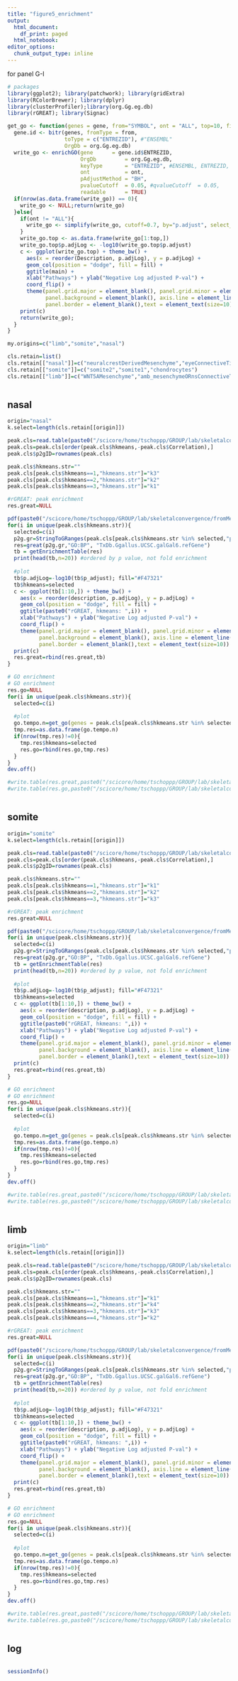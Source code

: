 ```yaml
---
title: "figure5_enrichment"
output: 
  html_document:
    df_print: paged
  html_notebook:
editor_options:
  chunk_output_type: inline
---
```


for panel G-I

```r
# packages
library(ggplot2); library(patchwork); library(gridExtra)
library(RColorBrewer); library(dplyr)
library(clusterProfiler);library(org.Gg.eg.db)
library(rGREAT); library(Signac)
```

```r
get_go <- function(genes = gene, from="SYMBOL", ont = "ALL", top=10, fill="#F47321",main=""){ #"BP","MF","CC"
  gene.id <- bitr(genes, fromType = from,
                  toType = c("ENTREZID"), #"ENSEMBL"
                  OrgDb = org.Gg.eg.db)
  write_go <- enrichGO(gene      = gene.id$ENTREZID,
                       OrgDb         = org.Gg.eg.db,
                       keyType       = "ENTREZID", #ENSEMBL, ENTREZID, SYMBOL
                       ont           = ont, 
                       pAdjustMethod = "BH",
                       pvalueCutoff  = 0.05, #qvalueCutoff  = 0.05,
                       readable      = TRUE)
  if(nrow(as.data.frame(write_go)) == 0){
    write_go <- NULL;return(write_go)
  }else{ 
    if(ont != "ALL"){
      write_go <- simplify(write_go, cutoff=0.7, by="p.adjust", select_fun=min)
    }
    write_go.top <- as.data.frame(write_go[1:top,])
    write_go.top$p.adjLog <- -log10(write_go.top$p.adjust)
    c <- ggplot(write_go.top) + theme_bw() +
      aes(x = reorder(Description, p.adjLog), y = p.adjLog) +
      geom_col(position = "dodge", fill = fill) +
      ggtitle(main) +
      xlab("Pathways") + ylab("Negative Log adjusted P-val") +
      coord_flip() +
      theme(panel.grid.major = element_blank(), panel.grid.minor = element_blank(),
            panel.background = element_blank(), axis.line = element_line(colour = "black"),
            panel.border = element_blank(),text = element_text(size=10))
    print(c)
    return(write_go); 
  }
}

```

```r
my.origins=c("limb","somite","nasal")

cls.retain=list()
cls.retain[["nasal"]]=c("neuralcrestDerivedMesenchyme","eyeConnectiveTissue","chondrocytes")
cls.retain[["somite"]]=c("somite2","somite1","chondrocytes")
cls.retain[["limb"]]=c("WNT5AMesenchyme","amb_mesenchymeORnsConnectiveTissue","chondrocytes","lateChondrocytes")

```

```r

```

## nasal

```r
origin="nasal"
k.select=length(cls.retain[[origin]])

peak.cls=read.table(paste0("/scicore/home/tschoppp/GROUP/lab/skeletalconvergence/fromMenghan/scATAC/peak2gene/p2gLink_scatacPeakCluster_k",k.select,"_",origin,".txt"),sep = "\t");table(peak.cls$hkmeans)
peak.cls=peak.cls[order(peak.cls$hkmeans,-peak.cls$Correlation),]
peak.cls$p2gID=rownames(peak.cls)

peak.cls$hkmeans.str=""
peak.cls[peak.cls$hkmeans==1,"hkmeans.str"]="k3"
peak.cls[peak.cls$hkmeans==2,"hkmeans.str"]="k2"
peak.cls[peak.cls$hkmeans==3,"hkmeans.str"]="k1"

```

```r
#rGREAT: peak enrichment
res.great=NULL

pdf(paste0("/scicore/home/tschoppp/GROUP/lab/skeletalconvergence/fromMenghan/figure_drafts/figS5/p2gLinks_topEnrichment_k",k.select,"_",origin,"_v2.pdf"),width = 6,height = 4)
for(i in unique(peak.cls$hkmeans.str)){
  selected=c(i)
  p2g.gr=StringToGRanges(peak.cls[peak.cls$hkmeans.str %in% selected,"peak"],sep = c(":","-"))
  res=great(p2g.gr,"GO:BP", "TxDb.Ggallus.UCSC.galGal6.refGene")
  tb = getEnrichmentTable(res)
  print(head(tb,n=20)) #ordered by p value, not fold enrichment
  
  #plot
  tb$p.adjLog=-log10(tb$p_adjust); fill="#F47321"
  tb$hkmeans=selected
  c <- ggplot(tb[1:10,]) + theme_bw() +
    aes(x = reorder(description, p.adjLog), y = p.adjLog) +
    geom_col(position = "dodge", fill = fill) +
    ggtitle(paste0("rGREAT, hkmeans: ",i)) +
    xlab("Pathways") + ylab("Negative Log adjusted P-val") +
    coord_flip() +
    theme(panel.grid.major = element_blank(), panel.grid.minor = element_blank(),
          panel.background = element_blank(), axis.line = element_line(colour = "black"),
          panel.border = element_blank(),text = element_text(size=10))
  print(c)
  res.great=rbind(res.great,tb)
}

# GO enrichment
# GO enrichment
res.go=NULL
for(i in unique(peak.cls$hkmeans.str)){
  selected=c(i)
  
  #plot
  go.tempo.n=get_go(genes = peak.cls[peak.cls$hkmeans.str %in% selected,"gene"], from="SYMBOL", ont = "BP", top=10, fill="#F47321",main=paste0("GO, hkmeans: ",i))
  tmp.res=as.data.frame(go.tempo.n)
  if(nrow(tmp.res)!=0){
    tmp.res$hkmeans=selected
    res.go=rbind(res.go,tmp.res)
  }
}
dev.off()

#write.table(res.great,paste0("/scicore/home/tschoppp/GROUP/lab/skeletalconvergence/fromMenghan/scATAC/peak2gene/p2gLinks_enrichmentGREAT_k",k.select,"_",origin,".txt"),sep = "\t",quote = F)
#write.table(res.go,paste0("/scicore/home/tschoppp/GROUP/lab/skeletalconvergence/fromMenghan/scATAC/peak2gene/p2gLinks_enrichmentGO_k",k.select,"_",origin,".txt"),sep = "\t",quote = F)
```

```r

```

## somite

```r
origin="somite"
k.select=length(cls.retain[[origin]])

peak.cls=read.table(paste0("/scicore/home/tschoppp/GROUP/lab/skeletalconvergence/fromMenghan/scATAC/peak2gene/p2gLink_scatacPeakCluster_k",k.select,"_",origin,".txt"),sep = "\t");table(peak.cls$hkmeans)
peak.cls=peak.cls[order(peak.cls$hkmeans,-peak.cls$Correlation),]
peak.cls$p2gID=rownames(peak.cls)

peak.cls$hkmeans.str=""
peak.cls[peak.cls$hkmeans==1,"hkmeans.str"]="k1"
peak.cls[peak.cls$hkmeans==2,"hkmeans.str"]="k2"
peak.cls[peak.cls$hkmeans==3,"hkmeans.str"]="k3"

```

```r
#rGREAT: peak enrichment
res.great=NULL

pdf(paste0("/scicore/home/tschoppp/GROUP/lab/skeletalconvergence/fromMenghan/figure_drafts/figS5/p2gLinks_topEnrichment_k",k.select,"_",origin,"_v2.pdf"),width = 6,height = 4)
for(i in unique(peak.cls$hkmeans.str)){
  selected=c(i)
  p2g.gr=StringToGRanges(peak.cls[peak.cls$hkmeans.str %in% selected,"peak"],sep = c(":","-"))
  res=great(p2g.gr,"GO:BP", "TxDb.Ggallus.UCSC.galGal6.refGene")
  tb = getEnrichmentTable(res)
  print(head(tb,n=20)) #ordered by p value, not fold enrichment
  
  #plot
  tb$p.adjLog=-log10(tb$p_adjust); fill="#F47321"
  tb$hkmeans=selected
  c <- ggplot(tb[1:10,]) + theme_bw() +
    aes(x = reorder(description, p.adjLog), y = p.adjLog) +
    geom_col(position = "dodge", fill = fill) +
    ggtitle(paste0("rGREAT, hkmeans: ",i)) +
    xlab("Pathways") + ylab("Negative Log adjusted P-val") +
    coord_flip() +
    theme(panel.grid.major = element_blank(), panel.grid.minor = element_blank(),
          panel.background = element_blank(), axis.line = element_line(colour = "black"),
          panel.border = element_blank(),text = element_text(size=10))
  print(c)
  res.great=rbind(res.great,tb)
}

# GO enrichment
# GO enrichment
res.go=NULL
for(i in unique(peak.cls$hkmeans.str)){
  selected=c(i)
  
  #plot
  go.tempo.n=get_go(genes = peak.cls[peak.cls$hkmeans.str %in% selected,"gene"], from="SYMBOL", ont = "BP", top=10, fill="#F47321",main=paste0("GO, hkmeans: ",i))
  tmp.res=as.data.frame(go.tempo.n)
  if(nrow(tmp.res)!=0){
    tmp.res$hkmeans=selected
    res.go=rbind(res.go,tmp.res)
  }
}
dev.off()

#write.table(res.great,paste0("/scicore/home/tschoppp/GROUP/lab/skeletalconvergence/fromMenghan/scATAC/peak2gene/p2gLinks_enrichmentGREAT_k",k.select,"_",origin,".txt"),sep = "\t",quote = F)
#write.table(res.go,paste0("/scicore/home/tschoppp/GROUP/lab/skeletalconvergence/fromMenghan/scATAC/peak2gene/p2gLinks_enrichmentGO_k",k.select,"_",origin,".txt"),sep = "\t",quote = F)
```

```r

```

## limb

```r
origin="limb"
k.select=length(cls.retain[[origin]])

peak.cls=read.table(paste0("/scicore/home/tschoppp/GROUP/lab/skeletalconvergence/fromMenghan/scATAC/peak2gene/p2gLink_scatacPeakCluster_k",k.select,"_",origin,".txt"),sep = "\t");table(peak.cls$hkmeans)
peak.cls=peak.cls[order(peak.cls$hkmeans,-peak.cls$Correlation),]
peak.cls$p2gID=rownames(peak.cls)

peak.cls$hkmeans.str=""
peak.cls[peak.cls$hkmeans==1,"hkmeans.str"]="k1"
peak.cls[peak.cls$hkmeans==2,"hkmeans.str"]="k4"
peak.cls[peak.cls$hkmeans==3,"hkmeans.str"]="k3"
peak.cls[peak.cls$hkmeans==4,"hkmeans.str"]="k2"

```

```r
#rGREAT: peak enrichment
res.great=NULL

pdf(paste0("/scicore/home/tschoppp/GROUP/lab/skeletalconvergence/fromMenghan/figure_drafts/figS5/p2gLinks_topEnrichment_k",k.select,"_",origin,"_v2.pdf"),width = 6,height = 4)
for(i in unique(peak.cls$hkmeans.str)){
  selected=c(i)
  p2g.gr=StringToGRanges(peak.cls[peak.cls$hkmeans.str %in% selected,"peak"],sep = c(":","-"))
  res=great(p2g.gr,"GO:BP", "TxDb.Ggallus.UCSC.galGal6.refGene")
  tb = getEnrichmentTable(res)
  print(head(tb,n=20)) #ordered by p value, not fold enrichment
  
  #plot
  tb$p.adjLog=-log10(tb$p_adjust); fill="#F47321"
  tb$hkmeans=selected
  c <- ggplot(tb[1:10,]) + theme_bw() +
    aes(x = reorder(description, p.adjLog), y = p.adjLog) +
    geom_col(position = "dodge", fill = fill) +
    ggtitle(paste0("rGREAT, hkmeans: ",i)) +
    xlab("Pathways") + ylab("Negative Log adjusted P-val") +
    coord_flip() +
    theme(panel.grid.major = element_blank(), panel.grid.minor = element_blank(),
          panel.background = element_blank(), axis.line = element_line(colour = "black"),
          panel.border = element_blank(),text = element_text(size=10))
  print(c)
  res.great=rbind(res.great,tb)
}

# GO enrichment
# GO enrichment
res.go=NULL
for(i in unique(peak.cls$hkmeans.str)){
  selected=c(i)
  
  #plot
  go.tempo.n=get_go(genes = peak.cls[peak.cls$hkmeans.str %in% selected,"gene"], from="SYMBOL", ont = "BP", top=10, fill="#F47321",main=paste0("GO, hkmeans: ",i))
  tmp.res=as.data.frame(go.tempo.n)
  if(nrow(tmp.res)!=0){
    tmp.res$hkmeans=selected
    res.go=rbind(res.go,tmp.res)
  }
}
dev.off()

#write.table(res.great,paste0("/scicore/home/tschoppp/GROUP/lab/skeletalconvergence/fromMenghan/scATAC/peak2gene/p2gLinks_enrichmentGREAT_k",k.select,"_",origin,".txt"),sep = "\t",quote = F)
#write.table(res.go,paste0("/scicore/home/tschoppp/GROUP/lab/skeletalconvergence/fromMenghan/scATAC/peak2gene/p2gLinks_enrichmentGO_k",k.select,"_",origin,".txt"),sep = "\t",quote = F)
```

```r

```

## log

```r

```

```r
sessionInfo()
```
